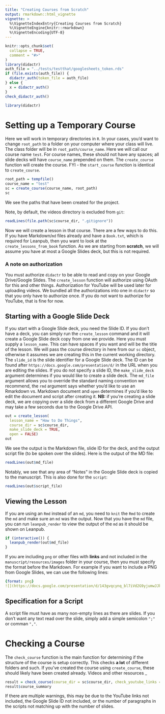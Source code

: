 ```yaml
---
title: "Creating Courses from Scratch"
output: rmarkdown::html_vignette
vignette: >
  %\VignetteIndexEntry{Creating Courses from Scratch}
  %\VignetteEngine{knitr::rmarkdown}
  %\VignetteEncoding{UTF-8}
---
```


```r
knitr::opts_chunk$set(
  collapse = TRUE,
  comment = "#>"
)
library(didactr)
auth_file = "../tests/testthat/googlesheets_token.rds"
if (file.exists(auth_file)) {
  didactr_auth(token_file = auth_file)
} else {
  x = didactr_auth()
}
check_didactr_auth()
```

```r
library(didactr)
```

# Setting up a Temporary Course

Here we will work in temporary directories in `R`.  In your cases, you'd want to change `root_path` to a folder on your computer where your class will live.  The class folder will be in `root_path/course_name`.  Here we will call our course name `test`.  For course names, these should not have any spaces; all slide decks will have `course_name` prepended on them.  The `create_course` function will create the course.  FYI - the `start_course` function is identical to `create_course`.

```r
root_path = tempfile()
course_name = "test"
sc = create_course(course_name, root_path)
sc
```

We see the paths that have been created for the project.

Note, by default, the videos directory is excluded from `git`:
```r
readLines(file.path(sc$course_dir, ".gitignore"))
```

Now we will create a lesson in that course.  There are a few ways to do this.  If you have Markdown/`md` files already and have a `Book.txt`, which is required for Leanpub, then you want to look at the `create_lessons_from_book` function.  As we are starting from **scratch**, we will assume you have at most a Google Slides deck, but this is not required.


### A note on authorization

You must authorize `didactr` to be able to read and copy on your Google Drive/Google Slides.  The `create_lesson` function will authorize using OAuth for this and other things.  Authorization for YouTube will be used later for uploading videos.  We bundled all the authorizations into one in `didactr` so that you only have to authorize once.  If you do not want to authorize for YouTube, that is fine for now.


## Starting with a Google Slide Deck

If you start with a Google Slide deck, you need the Slide ID.  If you don't have a deck, you can simply run the `create_lesson` command and it will create a Google Slide deck copy from one we provide.  Here you must supply a `lesson_name`.  This can have spaces if you want and will be the title of the lesson.  We will pass the course directory in here from our `sc` object, otherwise it assumes we are creating this in the current working directory.  The `slide_id` is the slide identifier for a Google Slide deck.  The ID can be found after `https://docs.google.com/presentation/d/` in the URL when you are editing the slides.  If you do not specify a slide ID, the `make_slide_deck` argument determines if you would like to create a slide deck.  The `md_file` argument allows you to override the standard naming convention we recommend, the `rmd` argument says whether you'd like to use an Rmarkdown vs. Markdown document and `open` determines if you'd like to edit the document and script after creating it.  **NB:** if you're creating a slide deck, we are copying over a slide deck from a different Google Drive and may take a few seconds due to the Google Drive API.

```r
out = create_lesson(
  lesson_name = "How to Do Things",
  course_dir = sc$course_dir,
  make_slide_deck = TRUE,
  open = FALSE)
out
```

We see the output is the Markdown file, slide ID for the deck, and the output script file (to be spoken over the slides).  Here is the output of the MD file:

```r
readLines(out$md_file)
```

Notably, we see that any area of "Notes" in the Google Slide deck is copied to the manuscript.  This is also done for the `script`:

```r
readLines(out$script_file)
```

## Viewing the Lesson 

If you are using an `Rmd` instead of an `md`, you need to `knit` the `Rmd` to create the `md` and make sure an `md` was the output.  Now that you have the `md` file, you can run `leanpub_render` to view the output of the `md` as it should be shown on Leanpub.

```r
if (interactive()) {
  leanpub_render(out$md_file)
}
```

If you are including `png` or other files with **links** and not included in the `manuscript/resources/images` folder in your course, then you must specify the format before the Markdown.  For example if you want to include a PNG from Google Slides, we can use the following lines:

```yaml
{format: png}
![](https://docs.google.com/presentation/d/143gvqcynq_bl7iVd2G9yjumwJJkAy0S6CyNCsrJ2LgE/export/png?id=143gvqcynq_bl7iVd2G9yjumwJJkAy0S6CyNCsrJ2LgE&pageid=p)
```

## Specification for a Script

A script file must have as many non-empty lines as there are slides.  If you don't want any text read over the slide, simply add a simple semicolon `";"` or comman `","`.  

# Checking a Course

The `check_course` function is the main function for determining if the structure of the course is setup correctly.  This checks **a lot** of different folders and such.  If you've created the course using `create_course`, these should likely have been created already.  Videos and other resources _

```r
result = check_course(course_dir = sc$course_dir, check_youtube_links = FALSE)
result$course_summary
```
If there are multiple warnings, this may be due to the YouTube links not included, the Google Slide ID not included, or the number of paragraphs in the scripts not matching up with the number of slides.  


